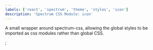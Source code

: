 ```yaml
---
labels: ['react', 'spectrum', 'theme', 'styles', 'icon']
description: 'Spectrum CSS Module: icon'
---
```



A small wrapper around spectrum-css, allowing the global
styles to be imported as css modules rather than global CSS.

<CSSModulePreview styles={styles} />;
